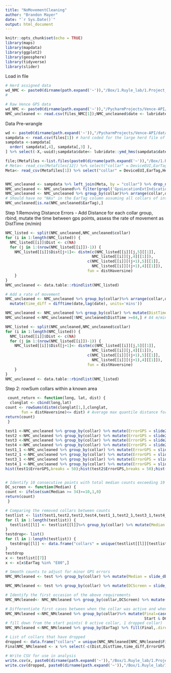 ```yaml
---
title: "NoMovementCleaning"
author: "Brandon Mayer"
date: "`r Sys.Date()`"
output: html_document
---
```


```r
knitr::opts_chunk$set(echo = TRUE)
library(maps)
library(mapdata)
library(ggplot2)
library(geosphere)
library(tidyverse)
library(slider)
```
Load in file
```r
# Herd assigned data
wd_NMC <- paste0(dirname(path.expand('~')),"/Box/1.Ruyle_lab/1.Project_Data/Virtual Fencing/GPSData/FenceInteractions/");(files_NMC<-list.files(wd_NMC,full.names = T))
# 

# Raw Vence GPS data
wd_NMC <- paste0(dirname(path.expand('~')),"/PycharmProjects/Vence-API/data");(files_NMC<-list.files(wd_NMC,full.names = T))
NMC_uncleaned <- read.csv(files_NMC[1]);NMC_uncleaned$date <- lubridate::ymd_hms(NMC_uncleaned$date)
```

Data Pre-wrangle
```r
wd <- paste0(dirname(path.expand('~')),"/PycharmProjects/Vence-API/data");(files<-list.files(wd,full.names = T))
sampdata <- read.csv(files[1]) # hard coded for the large herd file of interest
sampdata <-sampdata[
  order( sampdata[,4], sampdata[,3] ),
] %>% select(-X,-uuid);sampdata$date<- lubridate::ymd_hms(sampdata$date)

file;(Metafiles <-list.files(paste0(dirname(path.expand('~')),"/Box/1.Ruyle_lab/1.Project_Data/Virtual Fencing/CollarManagment/RAWCollarHerd_Exports/"),full.names = T))
# Meta<- read_csv(Metafiles[12]) %>% select("collar" = DeviceEUI,EarTag,HerdName)
Meta<- read_csv(Metafiles[1]) %>% select("collar" = DeviceEUI,EarTag,HerdName) #%>% mutate(HerdName = "Small Herd") # hard coded for the large herd file of interest


NMC_uncleaned <- sampdata %>% left_join(Meta, by = "collar") %>% drop_na(HerdName)
NMC_uncleaned <- NMC_uncleaned%>% filter(grepl('GpsLocationExtIndication', messagetype))
NMC_uncleaned <- NMC_uncleaned %>% group_by(collar)%>% arrange(collar,date) %>% ungroup()
# Should have no "NAs" in the EarTag column assuming all collars of interest were joined correctly
NMC_uncleaned[is.na(NMC_uncleaned$EarTag),]
```

Step 1:Removing Distance Errors
  -   Add Distance for each collar group, rbind, mutate the time between gps points, assess the rate of movement as DistTime (m/min)
```r
NMC_listed <- split(NMC_uncleaned,NMC_uncleaned$collar)
for (i in 1:length(NMC_listed)) {
  NMC_listed[[i]]$Dist <- c(NA)
  for (j in 1:(nrow(NMC_listed[[i]])-1)) {
    NMC_listed[[i]]$Dist[j+1]<- distm(c(NMC_listed[[i]][j,5][[1]],
                                      NMC_listed[[i]][j,4][[1]]),
                                    c(NMC_listed[[i]][(j+1),5][[1]],
                                      NMC_listed[[i]][(j+1),4][[1]]),
                                    fun = distHaversine)
    }
}
NMC_uncleaned <- data.table::rbindlist(NMC_listed)

# Add a rate of movement
NMC_uncleaned <- NMC_uncleaned %>% group_by(collar)%>% arrange(collar,date) %>%
  mutate(time_diff = difftime(date,lag(date), units='mins'))

NMC_uncleaned <- NMC_uncleaned %>% group_by(collar) %>% mutate(DistTime=Dist/as.numeric(time_diff))
NMC_uncleaned <-NMC_uncleaned[!NMC_uncleaned$DistTime >=84,] # 84 m/min: movement speed of a cow

NMC_listed <- split(NMC_uncleaned,NMC_uncleaned$collar)
for (i in 1:length(NMC_listed)) {
  NMC_listed[[i]]$Dist <- c(NA)
  for (j in 1:(nrow(NMC_listed[[i]])-1)) {
    NMC_listed[[i]]$Dist[j+1]<- distm(c(NMC_listed[[i]][j,5][[1]],
                                      NMC_listed[[i]][j,4][[1]]),
                                    c(NMC_listed[[i]][(j+1),5][[1]],
                                      NMC_listed[[i]][(j+1),4][[1]]),
                                    fun = distHaversine)
    }
}
NMC_uncleaned <- data.table::rbindlist(NMC_listed)

```

Step 2:  rowSum collars within a known area
```r
 count_return <- function(long, lat, dist) {
  clonglat <- cbind(long,lat)
count <- rowSums(distm(clonglat[1,],clonglat, 
       fun = distHaversine)<= dist) # Average max quantile distance for 8 collars in varying canopy densities was 23m
return(count)
 }

test1 <-NMC_uncleaned %>% group_by(collar) %>% mutate(ErrorGPS = slide2_dbl(.x = longitude,.y = latitude, ~count_return(.x,.y,10),.after =48))
test2 <-NMC_uncleaned %>% group_by(collar) %>% mutate(ErrorGPS = slide2_dbl(.x = longitude,.y = latitude, ~count_return(.x,.y,11),.after =48))
test3 <-NMC_uncleaned %>% group_by(collar) %>% mutate(ErrorGPS = slide2_dbl(.x = longitude,.y = latitude, ~count_return(.x,.y,12),.after =48))
test4 <-NMC_uncleaned %>% group_by(collar) %>% mutate(ErrorGPS = slide2_dbl(.x = longitude,.y = latitude, ~count_return(.x,.y,13),.after =48))
test1_1 <-NMC_uncleaned %>% group_by(collar) %>% mutate(ErrorGPS = slide2_dbl(.x = longitude,.y = latitude, ~count_return(.x,.y,14),.after =48))
test2_1 <-NMC_uncleaned %>% group_by(collar) %>% mutate(ErrorGPS = slide2_dbl(.x = longitude,.y = latitude, ~count_return(.x,.y,15),.after =48))#
test3_1 <-NMC_uncleaned %>% group_by(collar) %>% mutate(ErrorGPS = slide2_dbl(.x = longitude,.y = latitude, ~count_return(.x,.y,16),.after =48))
test4_1 <-NMC_uncleaned %>% group_by(collar) %>% mutate(ErrorGPS = slide2_dbl(.x = longitude,.y = latitude, ~count_return(.x,.y,17),.after =48))
hist(test1$ErrorGPS,breaks = 50);hist(test2$ErrorGPS,breaks = 50);hist(test3$ErrorGPS,breaks = 50);hist(test4$ErrorGPS,breaks = 50);hist(test1_1$ErrorGPS,breaks = 50);hist(test2_1$ErrorGPS,breaks = 50);hist(test3_1$ErrorGPS,breaks = 50);hist(test4_1$ErrorGPS,breaks = 50)


# Identify 10 consecutive points with total median counts exceeding 19
DC_screen <- function(Median) {
count <- ifelse(sum(Median >= 34)>=10,1,0)
return(count)
 }

# Comparing the removed collars between counts
testlist <- list(test1,test2,test2,test4,test1_1,test2_1,test3_1,test4_1)
for (l in 1:length(testlist)) {
  testlist[[l]] <- testlist[[l]]%>% group_by(collar) %>% mutate(Median = slide_dbl(ErrorGPS,~median(.x),.before=5, .after = 5))%>% mutate(DCScreen = slide_dbl(ErrorGPS,~DC_screen(.x), .after = 10))%>% group_by(collar,DCScreen) %>% mutate(Start = row_number()==1) %>% group_by(collar)%>% mutate(Final=case_when(Start & DCScreen==0~0,Start & DCScreen==1~1))%>% group_by(EarTag) %>% fill(Final,.direction = "down") 
}
testdrop<- list()
for (l in 1:length(testlist)) {
  testdrop[[l]] <- data.frame("collars" = unique(testlist[[l]][testlist[[l]]$Final ==1,]$collar))
}
testdrop
x <- testlist[[7]]
x <- x[x$EarTag %in% "E80",]

# Smooth counts to adjust for minor GPS errors
NMC_NMcleaned <- test %>% group_by(collar) %>% mutate(Median = slide_dbl(ErrorGPS,~median(.x),.before=5, .after = 5))

NMC_NMcleaned <- test %>% group_by(collar) %>% mutate(DCScreen = slide_dbl(ErrorGPS,~DC_screen(.x), .after = 10))

# Identify the first occasion of the above requirements 
NMC_NMcleaned<- NMC_NMcleaned %>% group_by(collar,DCScreen) %>% mutate(Start = row_number()==1) 

# Differentiate first cases between when the collar was active and when it dropped
NMC_NMcleaned <-NMC_NMcleaned %>% group_by(collar)%>% mutate(Final=case_when(Start & DCScreen==0~0,
                                                             Start & DCScreen==1~1)) 
# fill down from the start points( 0 active collar, 1 dropped collar)
NMC_NMcleaned <-NMC_NMcleaned %>% group_by(EarTag) %>% fill(Final,.direction = "down")

# List of collars that have dropped
dropped <- data.frame("collars" = unique(NMC_NMcleaned[NMC_NMcleaned$Final ==1,]$collar))
FinalNMC_NMcleaned <- x %>% select(-c(Dist,DistTime,time_diff,ErrorGPS,DCScreen,Start))

# Write CSV for use in analysis
write.csv(x, paste0(dirname(path.expand('~')),"/Box/1.Ruyle_lab/1.Project_Data/Virtual Fencing/Data/RAW/",unique(x$HerdName),"_",basename(file)))
write.csv(dropped, paste0(dirname(path.expand('~')),"/Box/1.Ruyle_lab/1.Project_Data/Virtual Fencing/Data/Dropped/",basename(file)))

```

